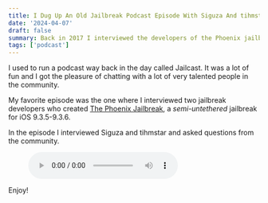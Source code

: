 ```yaml
---
title: I Dug Up An Old Jailbreak Podcast Episode With Siguza And tihmstar
date: '2024-04-07'
draft: false
summary: Back in 2017 I interviewed the developers of the Phoenix jailbreak.
tags: ['podcast']
---
```


I used to run a podcast way back in the day called Jailcast. It was a lot of fun and I got the pleasure of chatting with a lot of very talented people in the community.

My favorite episode was the one where I interviewed two jailbreak developers who created [The Phoenix Jailbreak](https://phoenixpwn.com), a *semi-untethered* jailbreak for iOS 9.3.5-9.3.6.

In the episode I interviewed Siguza and tihmstar and asked questions from the community.

<figure>
  <audio controls src="http://jpshlk.com/static/siguza-tihmstar_1.mp3"></audio>
</figure>

Enjoy!
